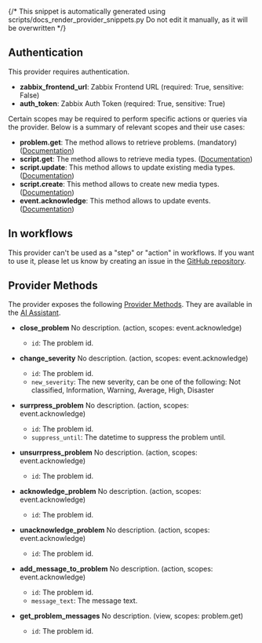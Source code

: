 {/* This snippet is automatically generated using scripts/docs_render_provider_snippets.py 
Do not edit it manually, as it will be overwritten */}

## Authentication
This provider requires authentication.
- **zabbix_frontend_url**: Zabbix Frontend URL (required: True, sensitive: False)
- **auth_token**: Zabbix Auth Token (required: True, sensitive: True)

Certain scopes may be required to perform specific actions or queries via the provider. Below is a summary of relevant scopes and their use cases:
- **problem.get**: The method allows to retrieve problems. (mandatory) ([Documentation](https://www.zabbix.com/documentation/current/en/manual/api/reference/problem/get))
- **script.get**: The method allows to retrieve media types.  ([Documentation](https://www.zabbix.com/documentation/current/en/manual/api/reference/mediatype/get))
- **script.update**: This method allows to update existing media types.  ([Documentation](https://www.zabbix.com/documentation/current/en/manual/api/reference/mediatype/update))
- **script.create**: This method allows to create new media types.  ([Documentation](https://www.zabbix.com/documentation/current/en/manual/api/reference/mediatype/create))
- **event.acknowledge**: This method allows to update events.  ([Documentation](https://www.zabbix.com/documentation/current/en/manual/api/reference/event/acknowledge))



## In workflows

This provider can't be used as a "step" or "action" in workflows. If you want to use it, please let us know by creating an issue in the [GitHub repository](https://github.com/keephq/keep/issues).




## Provider Methods
The provider exposes the following [Provider Methods](/providers/provider-methods#via-ai-assistant). They are available in the [AI Assistant](/overview/ai-incident-assistant).

- **close_problem** No description. (action, scopes: event.acknowledge)

    - `id`: The problem id.
- **change_severity** No description. (action, scopes: event.acknowledge)

    - `id`: The problem id.
    - `new_severity`: The new severity, can be one of the following: Not classified, Information, Warning, Average, High, Disaster
- **surrpress_problem** No description. (action, scopes: event.acknowledge)

    - `id`: The problem id.
    - `suppress_until`: The datetime to suppress the problem until.
- **unsurrpress_problem** No description. (action, scopes: event.acknowledge)

    - `id`: The problem id.
- **acknowledge_problem** No description. (action, scopes: event.acknowledge)

    - `id`: The problem id.
- **unacknowledge_problem** No description. (action, scopes: event.acknowledge)

    - `id`: The problem id.
- **add_message_to_problem** No description. (action, scopes: event.acknowledge)

    - `id`: The problem id.
    - `message_text`: The message text.
- **get_problem_messages** No description. (view, scopes: problem.get)

    - `id`: The problem id.
